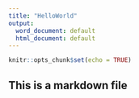 ```yaml
---
title: "HelloWorld"
output:
  word_document: default
  html_document: default
---
```


```r
knitr::opts_chunk$set(echo = TRUE)
```

## This is a markdown file